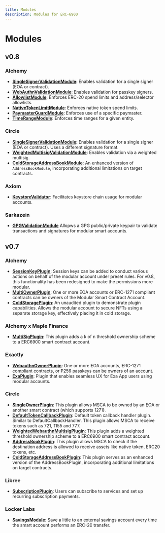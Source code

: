 ```yaml
---
title: Modules
description: Modules for ERC-6900
---
```


# Modules

## v0.8

### Alchemy

- **[SingleSignerValidationModule](https://github.com/alchemyplatform/modular-account/blob/develop/src/modules/validation/SingleSignerValidationModule.sol)**: Enables validation for a single signer (EOA or contract).
- **[WebAuthnValidationModule](https://github.com/alchemyplatform/modular-account/blob/develop/src/modules/validation/WebAuthnValidationModule.sol)**: Enables validation for passkey signers.
- **[AllowlistModule](https://github.com/alchemyplatform/modular-account/blob/develop/src/modules/permissions/AllowlistModule.sol)**: Enforces ERC-20 spend limits and address/selector allowlists.
- **[NativeTokenLimitModule](https://github.com/alchemyplatform/modular-account/blob/develop/src/modules/permissions/NativeTokenLimitModule.sol)**: Enforces native token spend limits.
- **[PaymasterGuardModule](https://github.com/alchemyplatform/modular-account/blob/develop/src/modules/permissions/PaymasterGuardModule.sol)**: Enforces use of a specific paymaster.
- **[TimeRangeModule](https://github.com/alchemyplatform/modular-account/blob/develop/src/modules/permissions/TimeRangeModule.sol)**: Enforces time ranges for a given entity.

### Circle

- **[SingleSignerValidationModule](https://github.com/circlefin/buidl-wallet-contracts/blob/master/src/msca/6900/v0.8/modules/validation/SingleSignerValidationModule.sol)**: Enables validation for a single signer (EOA or contract). Uses a different signature format.
- **[WeightedMultisigValidationModule](https://github.com/circlefin/buidl-wallet-contracts/blob/master/src/msca/6900/v0.8/modules/multisig/WeightedMultisigValidationModule.sol)**: Enables validation via a weighted multisig.
- **[ColdStorageAddressBookModule](https://github.com/circlefin/buidl-wallet-contracts/blob/master/src/msca/6900/v0.8/modules/addressbook/ColdStorageAddressBookModule.sol)**: An enhanced version of `AddressBookModule`, incorporating additional limitations on target contracts.

### Axiom

- **[KeystoreValidator](https://github.com/axiom-crypto/keystore-periphery/blob/main/contracts/src/KeystoreValidator.sol)**: Facilitates keystore chain usage for modular accounts.

### Sarkazein

- **[GPGValidationModule](https://github.com/sumitvekariya/gpg-modular-account)** Allopws a GPG public/private keypair to validate transactions and signatures for modular smart accounts.

## v0.7

### Alchemy

- **[SessionKeyPlugin](https://github.com/alchemyplatform/modular-account/tree/v1.0.x/src/plugins/session)**: Session keys can be added to conduct various actions on behalf of the modular account under preset rules. For v0.8, this functionality has been redesigned to make the permissions more modular.
- **[MultiOwnerPlugin](https://github.com/alchemyplatform/modular-account/tree/v1.0.x/src/plugins/owner)**: One or more EOA accounts or ERC-1271 compliant contracts can be owners of the Modular Smart Contract Account.
- **[ColdStoragePlugin](https://github.com/alchemyplatform/aa-virtual-cold-storage)**: An unaudited plugin to demonstrate plugin capabilities. Allows the modular account to secure NFTs using a separate storage key, effectively placing it in cold storage.

### Alchemy x Maple Finance

- **[MultiSigPlugin](https://github.com/alchemyplatform/multisig-plugin/blob/v1.0.x/src/MultisigPlugin.sol)**: This plugin adds a k of n threshold ownership scheme to a ERC6900 smart contract account.

### Exactly

- **[WebauthnOwnerPlugin](https://github.com/exactly/webauthn-owner-plugin/blob/main/src/WebauthnOwnerPlugin.sol)**: One or more EOA accounts, ERC-1271 compliant contracts, or P256 passkeys can be owners of an account.
- **[ExaPlugin](https://github.com/exactly/mobile/blob/main/contracts/src/ExaPlugin.sol)**: Plugin that enables seamless UX for Exa App users using modular accounts.

### Circle

- **[SingleOwnerPlugin](https://github.com/circlefin/buidl-wallet-contracts/blob/v2.1.0/src/msca/6900/v0.7/plugins/v1_0_0/acl/SingleOwnerPlugin.sol)**: This plugin allows MSCA to be owned by an EOA or another smart contract (which supports 1271).
- **[DefaultTokenCallbackPlugin](https://github.com/circlefin/buidl-wallet-contracts/blob/v2.1.0/src/msca/6900/v0.7/plugins/v1_0_0/utility/DefaultTokenCallbackPlugin.sol)**: Default token callback handler plugin. Similar to DefaultCallbackHandler. This plugin allows MSCA to receive tokens such as 721, 1155 and 777.
- **[WeightedWebauthnMultisigPlugin](https://github.com/circlefin/buidl-wallet-contracts/blob/v2.1.0/src/msca/6900/v0.7/plugins/v1_0_0/multisig/WeightedWebauthnMultisigPlugin.sol)**: This plugin adds a weighted threshold ownership scheme to a ERC6900 smart contract account.
- **[AddressBookPlugin](https://github.com/circlefin/buidl-wallet-contracts/blob/v2.1.0/src/msca/6900/v0.7/plugins/v1_0_0/addressbook/AddressBookPlugin.sol)**: This plugin allows MSCA to check if the destination address is allowed to receive assets like native token, ERC20 tokens, etc.
- **[ColdStorageAddressBookPlugin](https://github.com/circlefin/buidl-wallet-contracts/blob/v2.1.0/src/msca/6900/v0.7/plugins/v1_0_0/addressbook/ColdStorageAddressBookPlugin.sol)**: This plugin serves as an enhanced version of the AddressBookPlugin, incorporating additional limitations on target contracts.

### Libree

- **[SubscriptionPlugin](https://github.com/Libree/subscription-plugin)**: Users can subscribe to services and set up recurring subscription payments.

### Locker Labs

- **[SavingsModule](https://github.com/locker-labs/savings-module)**: Save a little to an external savings account every time the smart account performs an ERC-20 transfer.
